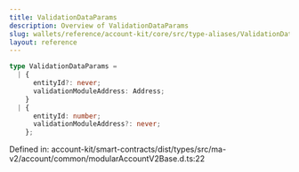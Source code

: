 ```yaml
---
title: ValidationDataParams
description: Overview of ValidationDataParams
slug: wallets/reference/account-kit/core/src/type-aliases/ValidationDataParams
layout: reference
---
```


```ts
type ValidationDataParams =
  | {
      entityId?: never;
      validationModuleAddress: Address;
    }
  | {
      entityId: number;
      validationModuleAddress?: never;
    };
```

Defined in: account-kit/smart-contracts/dist/types/src/ma-v2/account/common/modularAccountV2Base.d.ts:22
